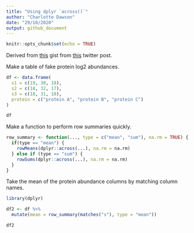 ```yaml
---
title: "Using dplyr `across()`"
author: "Charlotte Dawson"
date: "29/10/2020"
output: github_document
---
```


```r
knitr::opts_chunk$set(echo = TRUE)
```

Derived from [this](https://gist.github.com/mattansb/eb7d5dbe92e129f462c2f1288efd1615) 
gist from [this](https://mobile.twitter.com/mattansb/status/1320643417693630465) twitter post.

Make a table of fake protein log2 abundances.

```r
df <- data.frame(
  s1 = c(19, 30, 18),
  s2 = c(18, 32, 17),
  s3 = c(18, 31, 18),
  protein = c("protein A", "protein B", "protein C")
)

df
```

Make a function to perform row summaries quickly.

```r
row_summary <- function(..., type = c("mean", "sum"), na.rm = TRUE) {
  if(type == "mean") {
    rowMeans(dplyr::across(...), na.rm = na.rm)
  } else if (type == "sum") {
    rowSums(dplyr::across(...), na.rm = na.rm)
  } 
}
```

Take the mean of the protein abundance columns by matching column names.

```r
library(dplyr)

df2 <- df %>% 
  mutate(mean = row_summary(matches("s"), type = "mean"))

df2
```




